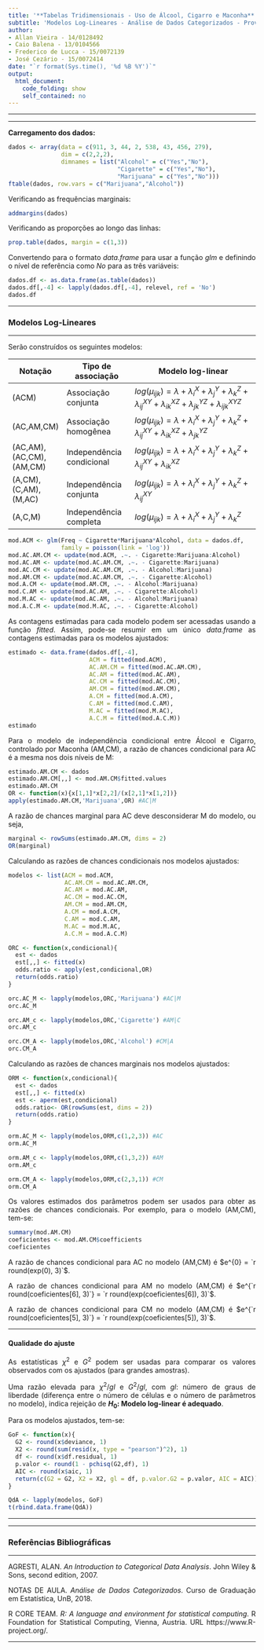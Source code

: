 ```yaml
---
title: '**Tabelas Tridimensionais - Uso de Álcool, Cigarro e Maconha**'
subtitle: 'Modelos Log-Lineares - Análise de Dados Categorizados - Prova 3'
author:
- Allan Vieira - 14/0128492
- Caio Balena - 13/0104566
- Frederico de Lucca - 15/0072139
- José Cezário - 15/0072414
date: "`r format(Sys.time(), '%d %B %Y')`"
output:
  html_document:
    code_folding: show
    self_contained: no
---
```


<style>
body{
  text-align: justify
}
</style>


<!-- para acrescentar logo da unb no cabeçalho -->
<script>
   $(document).ready(function() {
     $head = $('#header');
     $head.prepend('<img src=\"unb3.png\" style=\"float: right;width: 150px;\"/>')
   });
</script>


---

---

**Carregamento dos dados:**

```r
dados <- array(data = c(911, 3, 44, 2, 538, 43, 456, 279),
               dim = c(2,2,2),
               dimnames = list("Alcohol" = c("Yes","No"),
                               "Cigarette" = c("Yes","No"),
                               "Marijuana" = c("Yes","No")))
ftable(dados, row.vars = c("Marijuana","Alcohol"))
```

Verificando as frequências marginais:
```r
addmargins(dados)
```

Verificando as proporções ao longo das linhas:
```r
prop.table(dados, margin = c(1,3))
```

Convertendo para o formato *data.frame* para usar a função *glm* e definindo o nível de referência como *No* para as três variáveis:
```r
dados.df <- as.data.frame(as.table(dados))
dados.df[,-4] <- lapply(dados.df[,-4], relevel, ref = 'No')
dados.df
```

---

### **Modelos Log-Lineares**

---

Serão construídos os seguintes modelos:


Notação   | Tipo de associação     | Modelo log-linear
----------|------------------------|-------------------------------------------------
(ACM) | Associação conjunta | $log(\mu_{ijk}) = \lambda + \lambda_i^X + \lambda_j^Y + \lambda_k^Z + \lambda_{ij}^{XY} + \lambda_{ik}^{XZ} + \lambda_{jk}^{YZ} + \lambda_{ijk}^{XYZ}$
(AC,AM,CM) | Associação homogênea | $log(\mu_{ijk}) = \lambda + \lambda_i^X + \lambda_j^Y + \lambda_k^Z + \lambda_{ij}^{XY} + \lambda_{ik}^{XZ} + \lambda_{jk}^{YZ}$
(AC,AM), (AC,CM), (AM,CM) | Independência condicional | $log(\mu_{ijk}) = \lambda + \lambda_i^X + \lambda_j^Y + \lambda_k^Z + \lambda_{ij}^{XY} + \lambda_{ik}^{XZ}$
(A,CM), (C,AM), (M,AC) | Independência conjunta | $log(\mu_{ijk}) = \lambda + \lambda_i^X + \lambda_j^Y + \lambda_k^Z + \lambda_{ij}^{XY}$
(A,C,M) | Independência completa | $log(\mu_{ijk}) = \lambda + \lambda_i^X + \lambda_j^Y + \lambda_k^Z$

```r
mod.ACM <- glm(Freq ~ Cigarette*Marijuana*Alcohol, data = dados.df,
               family = poisson(link = 'log'))
mod.AC.AM.CM <- update(mod.ACM, .~. - Cigarette:Marijuana:Alcohol)
mod.AC.AM <- update(mod.AC.AM.CM, .~. - Cigarette:Marijuana)
mod.AC.CM <- update(mod.AC.AM.CM, .~. - Alcohol:Marijuana)
mod.AM.CM <- update(mod.AC.AM.CM, .~. - Cigarette:Alcohol)
mod.A.CM <- update(mod.AM.CM, .~. - Alcohol:Marijuana)
mod.C.AM <- update(mod.AC.AM, .~. - Cigarette:Alcohol)
mod.M.AC <- update(mod.AC.AM, .~. - Alcohol:Marijuana)
mod.A.C.M <- update(mod.M.AC, .~. - Cigarette:Alcohol)
```

As contagens estimadas para cada modelo podem ser acessadas usando a função *fitted*. Assim, pode-se resumir em um único *data.frame* as contagens estimadas para os modelos ajustados:
```r
estimado <- data.frame(dados.df[,-4],
                       ACM = fitted(mod.ACM),
                       AC.AM.CM = fitted(mod.AC.AM.CM),
                       AC.AM = fitted(mod.AC.AM),
                       AC.CM = fitted(mod.AC.CM),
                       AM.CM = fitted(mod.AM.CM),
                       A.CM = fitted(mod.A.CM),
                       C.AM = fitted(mod.C.AM),
                       M.AC = fitted(mod.M.AC),
                       A.C.M = fitted(mod.A.C.M))
estimado
```

Para o modelo de independência condicional entre Álcool e Cigarro, controlado por Maconha (AM,CM), a razão de chances condicional para AC é a mesma nos dois níveis de M:
```r
estimado.AM.CM <- dados
estimado.AM.CM[,,] <- mod.AM.CM$fitted.values
estimado.AM.CM
OR <- function(x){x[1,1]*x[2,2]/(x[2,1]*x[1,2])}
apply(estimado.AM.CM,'Marijuana',OR) #AC|M
```

A razão de chances marginal para AC deve desconsiderar M do modelo, ou seja,
```r
marginal <- rowSums(estimado.AM.CM, dims = 2)
OR(marginal)
```

Calculando as razões de chances condicionais nos modelos ajustados:
```r
modelos <- list(ACM = mod.ACM,
                AC.AM.CM = mod.AC.AM.CM,
                AC.AM = mod.AC.AM,
                AC.CM = mod.AC.CM,
                AM.CM = mod.AM.CM,
                A.CM = mod.A.CM,
                C.AM = mod.C.AM,
                M.AC = mod.M.AC,
                A.C.M = mod.A.C.M)

ORC <- function(x,condicional){
  est <- dados
  est[,,] <- fitted(x)
  odds.ratio <- apply(est,condicional,OR)
  return(odds.ratio)
}
```

```r
orc.AC_M <- lapply(modelos,ORC,'Marijuana') #AC|M
orc.AC_M
```

```r
orc.AM_c <- lapply(modelos,ORC,'Cigarette') #AM|C
orc.AM_c
```

```r
orc.CM_A <- lapply(modelos,ORC,'Alcohol') #CM|A
orc.CM_A
```

Calculando as razões de chances marginais nos modelos ajustados:
```r
ORM <- function(x,condicional){
  est <- dados
  est[,,] <- fitted(x)
  est <- aperm(est,condicional)
  odds.ratio<- OR(rowSums(est, dims = 2))
  return(odds.ratio)
}
```

```r
orm.AC_M <- lapply(modelos,ORM,c(1,2,3)) #AC
orm.AC_M
```

```r
orm.AM_c <- lapply(modelos,ORM,c(1,3,2)) #AM
orm.AM_c
```

```r
orm.CM_A <- lapply(modelos,ORM,c(2,3,1)) #CM
orm.CM_A
```

Os valores estimados dos parâmetros podem ser usados para obter as razões de chances condicionais. Por exemplo, para o modelo (AM,CM), tem-se:
```r
summary(mod.AM.CM)
coeficientes <- mod.AM.CM$coefficients
coeficientes
```

A razão de chances condicional para AC no modelo (AM,CM) é $e^{0} = `r round(exp(0), 3)`$.

A razão de chances condicional para AM no modelo (AM,CM) é $e^{`r round(coeficientes[6], 3)`} = `r round(exp(coeficientes[6]), 3)`$.

A razão de chances condicional para CM no modelo (AM,CM) é $e^{`r round(coeficientes[5], 3)`} = `r round(exp(coeficientes[5]), 3)`$.


---

#### **Qualidade do ajuste**

As estatísticas $\chi^2$ e $G^2$ podem ser usadas para comparar os valores observados com os ajustados (para grandes amostras).

Uma razão elevada para $\chi^2/gl$ e $G^2/gl$, com $gl$: número de graus de liberdade (diferença entre o número de células e o número de parâmetros no modelo), indica rejeição de **$H_0$: Modelo log-linear é adequado**.

Para os modelos ajustados, tem-se:
```r
GoF <- function(x){
  G2 <- round(x$deviance, 1)
  X2 <- round(sum(resid(x, type = "pearson")^2), 1)
  df <- round(x$df.residual, 1)
  p.valor <- round(1 - pchisq(G2,df), 1)
  AIC <- round(x$aic, 1)
  return(c(G2 = G2, X2 = X2, gl = df, p.valor.G2 = p.valor, AIC = AIC))
}

QdA <- lapply(modelos, GoF)
t(rbind.data.frame(QdA))
```

---

---

### **Referências Bibliográficas**

---

AGRESTI, ALAN. *An Introduction to Categorical Data Analysis*. John Wiley & Sons, second edition, 2007.

NOTAS DE AULA. *Análise de Dados Categorizados*. Curso de Graduação em Estatística, UnB, 2018.

R CORE TEAM. *R: A language and environment for statistical computing*. R Foundation for Statistical Computing, Vienna, Austria. URL https://www.R-project.org/.

---
